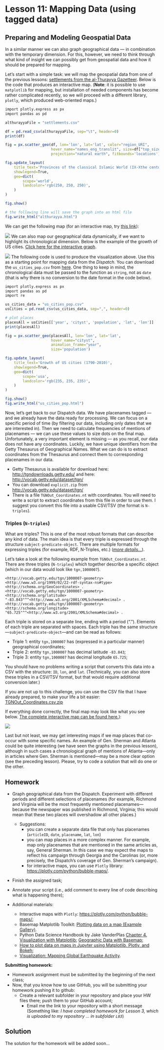 # Lesson 11: Mapping Data (using tagged data)

## Preparing and Modeling Geospatial Data

In a similar manner we can also graph geographical data --- in combination with the temporary dimension. For this, however, we need to think through what kind of insight we can possibly get from geospatial data and how it should be prepared for mapping.

Let's start with a simple task: we will map the geospatial data from one of the previous lessons: [settlements from the al-Thurayya Gazetteer](./files/settlements.csv). Below is the code that produces an interactive map. (**Note**: it is possible to use `matplotlib` for mapping, but installation of needed components has become rather complicated recently, so we will proceed with a different library, `plotly`, which produced web-oriented maps.)

```r

import plotly.express as px
import pandas as pd

althurayyaFile = "settlements.csv"

df = pd.read_csv(althurayyaFile, sep="\t", header=0)
print(df)

fig = px.scatter_geo(df, lon='lon', lat='lat', color="region_URI",
                     hover_name="names_eng_translit", size=df["top_size"]*df["top_size"],
                     projection="natural earth", fitbounds='locations')

fig.update_layout(
    title_text='Provinces of the classical Islamic World (IX-Xthe centuries CE)<br>(Click legend to toggle provinces)',
    showlegend=True,
    geo=dict(
        scope='world',
        landcolor='rgb(250, 250, 250)',
    )
)

fig.show()

# the following line will save the graph into an html file
fig.write_html("althurayya.html")

```

We can get the following map (for an interactive map, try [this link](./files/althurayya.html)):

![](./files/althurayya.png)
We can also map our geographical data dynamically, if we want to highlight its chronological dimension. Below is the example of the growth of US cities. [Click here for the interactive graph](./files/us_cities_pop.html).

![](./files/us_cities_pop.png)
The following code is used to produce the visualization above. Use this as a starting point for mapping data from the *Dispatch*. You can download the `us_cities_pop.csv` from [here](./files/us_cities_pop.csv). One thing to keep in mind, the chronological data must be passed to the function as `string`, not as `date` (that is why there is no conversion to the date format in the code below).

```r
import plotly.express as px
import pandas as pd
import re

us_cities_data = "us_cities_pop.csv"
usCities = pd.read_csv(us_cities_data, sep=",", header=0)

# plot places
placesAll = usCities[['year', 'cityst', 'population', 'lat', 'lon']]
print(placesAll)

fig = px.scatter_geo(placesAll, lon='lon', lat='lat',
                     hover_name="cityst",
                     animation_frame="year",
                     size='population')

fig.update_layout(
    title_text='Growth of US cities (1790-2010)',
    showlegend=True,
    geo=dict(
        scope='usa',
        landcolor='rgb(235, 235, 235)',
    )
)

fig.show()
fig.write_html("us_cities_pop.html")

```


Now, let's get back to our Dispatch data. We have placenames tagged --- and we already have the data ready for processing. We can focus on a specific period of time (by filtering our data, including only dates that we are interested in). Then we need to calculate frequencies of mentions of placenames --- we can use these values to size dots on the final map. Unfortunately, a very important element is missing --- as you recall, our data does not have any coordinates. Luckily, we have unique identifiers from the Getty Thesaurus of Geographical Names. What we can do is to extract coordinates from the Thesaurus and connect them to corresponding placenames in our data.

- Getty Thesaurus is available for download here: <http://tgndownloads.getty.edu/> and here: <http://vocab.getty.edu/dataset/tgn/>
- You can download `explicit.zip` from <http://vocab.getty.edu/dataset/tgn/>
- There is a file `TGNOut_Coordinates.nt` with coordinates. You will need to write a script to extract coordinates from this file in order to use them. I suggest you convert this file into a usable CSV/TSV (the format is `N-triples`).

### Triples (`N-triples`)

What are triples? This is one of the most robust formats that can describe any kind of data. The main idea is that every triple is expressed through the structure `subject-predicate-object`. There are multiple formats for expressing triples (for example, RDF, N-Triples, etc.) ([*more details...*](https://en.wikipedia.org/wiki/Semantic_triple)).

Let's take a look at the following example from `TGNOut_Coordinates.nt`. There are three triples (`N-triples`) which together describe a specific object (which in our data would look like `tgn,1000007`).

```
<http://vocab.getty.edu/tgn/1000007-geometry> <http://www.w3.org/1999/02/22-rdf-syntax-ns#type> <http://schema.org/GeoCoordinates> .
<http://vocab.getty.edu/tgn/1000007-geometry> <http://schema.org/latitude> "-83.843"^^<http://www.w3.org/2001/XMLSchema#decimal> .
<http://vocab.getty.edu/tgn/1000007-geometry> <http://schema.org/longitude> "65.725"^^<http://www.w3.org/2001/XMLSchema#decimal> .
```

Each triple is stored on a separate line, ending with a period ("."). Elements of each triple are separated with spaces. Each triple has the same structure---`subject-predicate-object`---and can be read as follows:

- Triple 1: entity `tgn,1000007` has (expressed in a particular manner) geographical coordinates;
- Triple 2: entity `tgn,1000007` has decimal latitude `-83.843`;
- Triple 3: entity `tgn,1000007` has decimal longitude `65.725`;

You should have no problems writing a script that converts this data into a CSV with the structure: `ID`, `lon`, and `lat`. (Technically, you can also store these triples in a CSV/TSV format, but that would require additional conversion later.)

If you are not up to this challenge, you can use the CSV file that I have already prepared, to make your life a bit easier: [TGNOut_Coordinates.csv.zip](./files/TGNOut_Coordinates.csv.zip)

If everything done correctly, the final map may look like what you see below. [The complete interactive map can be found here.](./files/dispatch_1860_to_65.html)):

![](./files/dispatch_1860_to_65.png)

<!-- Here is the link to the description of how dynamic maps can be done: [Bubble Map with Animation](https://plotly.com/python/bubble-maps/). Use this example to produce something similar for the Dispatch data. -->

Last but not least, we may get interesting maps if we map places that co-occur with some specific names. An example of Gen. Sherman and Atlanta could be quite interesting (we have seen the graphs in the previous lesson), although in such cases a chronological graph of mentions of Atlanta---only in articles where Gen. Sherman is mentioned---may be a more clear option (see the preceding lesson). Please, try to code a solution that will do one or the other.

## Homework{#HWL11}

- Graph geographical data from the Dispatch. Experiment with different periods and different selections of placenames (for example, Richmond and Virginia will be the most frequently mentioned placenames---because the newspaper was published in Richmond, Virginia; this would mean that these two places will overshadow all other places.)
  - Suggestions:
    - you can create a separate data file that only has placenames (`articleID`, `date`, `placename`, `lat`, `lon`)
    - you can map places in a more complex manner. For example, map only placenames that are mentioned in the same articles as, say, General Sherman. In this case we may expect the maps to reflect his campaign through Georgia and the Carolinas (or, more precisely, the Dispatch's coverage of Gen. Sherman's campaign).
    - for interactive maps, you can use `Plotly` library: <https://plotly.com/python/bubble-maps/>.
- Finish the assigned task;
- Annotate your script (i.e., add comment to every line of code describing what is happening there);

- Additional materials:
  - Interactive maps with `Plotly`: <https://plotly.com/python/bubble-maps/>;
  - Basemap Matplotlib Toolkit: [Plotting data on a map (Example Gallery)](https://matplotlib.org/basemap/users/examples.html).
  - Python Data Science Handbook by Jake VanderPlas [Chapter 4. Visualization with Matplotlib](https://www.oreilly.com/library/view/python-data-science/9781491912126/ch04.html); [Geographic Data with Basemap](https://jakevdp.github.io/PythonDataScienceHandbook/04.13-geographic-data-with-basemap.html);
  - [How to plot data on maps in Jupyter using Matplotlib, Plotly, and Bokeh](https://www.bigendiandata.com/2017-06-27-Mapping_in_Jupyter/);
  - [Visualization: Mapping Global Earthquake Activity](http://introtopython.org/visualization_earthquakes.html).

**Submitting homework:**

* Homework assignment must be submitted by the beginning of the next class;
* Now, that you know how to use GitHub, you will be submitting your homework pushing it to github:
  * Create a relevant subfolder in your repository and place your HW files there; push them to your GitHub account;
	* Email me the link to your repository with a short message (Something like: *I have completed homework for Lesson 3, which is uploaded to my repository ... in subfolder `L03`*)

## Solution{#SolutionL11}

The solution for the homework will be added soon...

<!--

```r
# EXTRACT TGN DATA

import re
file = "TGNOut_Coordinates.nt"

csvDataDic = {}

with open(file) as f1:
    for line in f1:
        if "latitude" in line:
            line = line.split(" ")
            ID = re.search(r"(tgn/\d+)", line[0]).group(1).replace("/", ",")
            lat = line[2].split('"^^')[0][1:]

            if ID in csvDataDic:
                csvDataDic[ID][1] = lat
            else:
                csvDataDic[ID] = [0, 0, 0]
                csvDataDic[ID][0] = ID
                csvDataDic[ID][1] = lat

        elif "longitude" in line:
            line = line.split(" ")
            ID = re.search(r"(tgn/\d+)", line[0]).group(1).replace("/", ",")
            lon = line[2].split('"^^')[0][1:]

            if ID in csvDataDic:
                csvDataDic[ID][2] = lon
            else:
                csvDataDic[ID] = [0, 0, 0]
                csvDataDic[ID][0] = ID
                csvDataDic[ID][2] = lon
        else:
            pass

csvData = []
for k, v in csvDataDic.items():
    csvData.append("\t".join(v))

csvData = "itemId\tLAT\tLON\n" + "\n".join(csvData)
with open(file.replace(".nt", ".csv"), "w", encoding="utf8") as f9:
    f9.write(csvData)

print("Done!")
```

The following lines of code *merge* two tables in such a way that coordinates are added to all placenames---matching done on the `itemId` column. Two additional columns are added --- with latitudes and longitudes; when 

```r
# MERGE TGN DATA

import pandas as pd

tgnDataFile = "TGNOut_Coordinates.csv"
dispatchDataFile = "entities.csv"

tgnData = pd.read_csv(tgnDataFile, sep="\t", header=0)
dispatchData = pd.read_csv(dispatchDataFile, sep="\t", header=0)

dispatchDataUpd = pd.merge(dispatchData, tgnData, how='left', on="itemId")

```

The final dataframe looks like what you see below. You can see that some rows have `NaN` values (`not a number`) in columns `LAT` and `LON` --- this essentially means that these rows could not be matched (because persnames and orgnames do not have TGN identifiers).

```
                     articleID        date   itemType                           itemUnified         itemID      LAT      LON
0       1864-04-28_article_001  1864-04-28  placename        gordonsville, orange, virginia    tgn,2111971  38.1333 -78.1833
1       1864-04-28_article_002  1864-04-28  placename  plymouth, washington, north carolina    tgn,2076159  35.8667 -76.7333
2       1864-04-28_article_002  1864-04-28  placename  plymouth, washington, north carolina    tgn,2076159  35.8667 -76.7333
3       1864-04-28_article_002  1864-04-28   persname         wessels,brigadier-general,,,,  wessels,h.,w.      NaN      NaN
4       1864-04-28_article_002  1864-04-28   persname                          lincoln,,,,,        lincoln      NaN      NaN
...                        ...         ...        ...                                   ...            ...      ...      ...
989392  1864-03-31_article_169  1864-03-31   persname                         hunt,,chas,,,      hunt,chas      NaN      NaN
989393  1864-03-31_article_170  1864-03-31   persname                            davis,,,,,    davis,waddy      NaN      NaN
989394  1864-03-31_article_170  1864-03-31  placename    albemarle, virginia, united states    tgn,2002137  38.0333 -78.5500
989395  1864-03-31_article_170  1864-03-31   persname                             cook,,,,,           cook      NaN      NaN
989396  1864-03-31_article_170  1864-03-31   persname                        turner,,geo,,,         turner      NaN      NaN
```

```r
# DYNAMIC MAPS

import plotly.express as px
import pandas as pd
import re

tgnDataFile = "TGNOut_Coordinates.csv"
dispatchDataFile = "entities.csv"

tgnData = pd.read_csv(tgnDataFile, sep="\t", header=0)
dispatchData = pd.read_csv(dispatchDataFile, sep="\t", header=0)

dispatchDataUpd = pd.merge(dispatchData, tgnData, how='left', on="itemID")

dispatchDataUpd["month"] = [re.sub("-\d\d$", "", str(i)) for i in dispatchDataUpd["date"]]
# FOR THIS MAP WE NEED DATES STORED AS STRINGS
# dispatchDataUpd["month"] = pd.to_datetime(dispatchDataUpd["month"], format="%Y-%m")

dfPlaces = dispatchDataUpd
dfPlaces = dfPlaces[dfPlaces.itemType.str.contains("placename", na=False)]

dfPersons = dispatchDataUpd
dfPersons = dfPersons[dfPersons.itemType.str.contains("persname", na=False)]

# plot places
placesAll = dfPlaces[['month', 'itemUnified', 'LAT', 'LON']]
placesAll['count'] = 1
placesAll = placesAll.groupby(['month', 'itemUnified', 'LAT', 'LON']).count()
placesAll = placesAll.reset_index()
print(placesAll)

fig = px.scatter_geo(placesAll, lon='LON', lat='LAT',
                     hover_name="itemUnified",
                     animation_frame="month", size='count')

fig.update_layout(
    title_text='Placenames in the <i>Dispatch</i> (1860-1865)',
    showlegend=True,
    geo=dict(scope='usa', landcolor='rgb(235, 235, 235)',
    )
)

#fig.show()
fig.write_html("dispatch_1860_to_65.html")
```

-->
